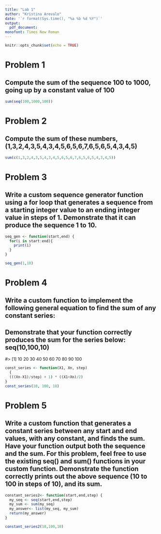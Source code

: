 ```yaml
---
title: "Lab 1"
author: "Kristina Arevalo"
date: '`r format(Sys.time(), "%a %b %d %Y")`'
output: 
  pdf_document:
monofont: Times New Roman
---
```


```r
knitr::opts_chunk$set(echo = TRUE)
```


# Problem 1
## Compute the sum of the sequence 100 to 1000, going up by a constant value of 100
```r
sum(seq(100,1000,100))

```

# Problem 2
## Compute the sum of these numbers, (1,3,2,4,3,5,4,3,4,5,6,5,6,7,6,5,6,5,4,3,4,5)
```r
sum(c(1,3,2,4,3,5,4,3,4,5,6,5,6,7,6,5,6,5,4,3,4,5))
```

# Problem 3
## Write a custom sequence generator function using a for loop that generates a sequence from a starting integer value to an ending integer value in steps of 1. Demonstrate that it can produce the sequence 1 to 10.

```r
seq_gen <- function(start,end) {
  for(i in start:end){
    print(i)
  }
}

seq_gen(1,10)
```

# Problem 4
## Write a custom function to implement the following general equation to find the sum of any constant series:

## Demonstrate that your function correctly produces the sum for the series below: seq(10,100,10)
#>  [1]  10  20  30  40  50  60  70  80  90 100

```r

const_series <- function(X1, Xn, step) 
  {
  (((Xn-X1)/step) + 1) * ((X1+Xn)/2)
}
const_series(10, 100, 10)
```

# Problem 5
## Write a custom function that generates a constant series between any start and end values, with any constant, and finds the sum. Have your function output both the sequence and the sum. For this problem, feel free to use the existing seq() and sum() functions in your custom function. Demonstrate the function correctly prints out the above sequence (10 to 100 in steps of 10), and its sum.

```r

constant_series2<- function(start,end,step) {
  my_seq <- seq(start,end,step)
  my_sum <- sum(my_seq)
  my_answer<- list(my_seq, my_sum)
  return(my_answer)
}

constant_series2(10,100,10)



```












